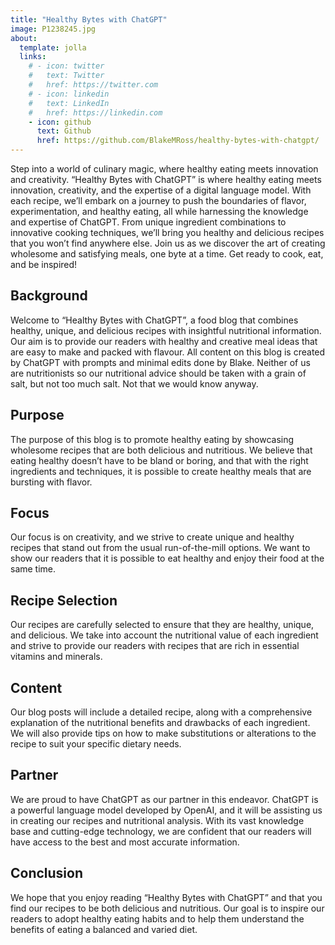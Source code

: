 ```yaml
---
title: "Healthy Bytes with ChatGPT"
image: P1238245.jpg
about:
  template: jolla
  links:
    # - icon: twitter
    #   text: Twitter
    #   href: https://twitter.com
    # - icon: linkedin
    #   text: LinkedIn
    #   href: https://linkedin.com
    - icon: github
      text: Github
      href: https://github.com/BlakeMRoss/healthy-bytes-with-chatgpt/
---
```


Step into a world of culinary magic, where healthy eating meets innovation and creativity. "Healthy Bytes with ChatGPT" is where healthy eating meets innovation, creativity, and the expertise of a digital language model. With each recipe, we'll embark on a journey to push the boundaries of flavor, experimentation, and healthy eating, all while harnessing the knowledge and expertise of ChatGPT. From unique ingredient combinations to innovative cooking techniques, we'll bring you healthy and delicious recipes that you won't find anywhere else. Join us as we discover the art of creating wholesome and satisfying meals, one byte at a time. Get ready to cook, eat, and be inspired!

## **Background**

Welcome to "Healthy Bytes with ChatGPT", a food blog that combines healthy, unique, and delicious recipes with insightful nutritional information. Our aim is to provide our readers with healthy and creative meal ideas that are easy to make and packed with flavour. All content on this blog is created by ChatGPT with prompts and minimal edits done by Blake. Neither of us are nutritionists so our nutritional advice should be taken with a grain of salt, but not too much salt. Not that we would know anyway.

## **Purpose**

The purpose of this blog is to promote healthy eating by showcasing wholesome recipes that are both delicious and nutritious. We believe that eating healthy doesn't have to be bland or boring, and that with the right ingredients and techniques, it is possible to create healthy meals that are bursting with flavor.

## **Focus**

Our focus is on creativity, and we strive to create unique and healthy recipes that stand out from the usual run-of-the-mill options. We want to show our readers that it is possible to eat healthy and enjoy their food at the same time.

## **Recipe Selection**

Our recipes are carefully selected to ensure that they are healthy, unique, and delicious. We take into account the nutritional value of each ingredient and strive to provide our readers with recipes that are rich in essential vitamins and minerals.

## **Content**

Our blog posts will include a detailed recipe, along with a comprehensive explanation of the nutritional benefits and drawbacks of each ingredient. We will also provide tips on how to make substitutions or alterations to the recipe to suit your specific dietary needs.

## **Partner**

We are proud to have ChatGPT as our partner in this endeavor. ChatGPT is a powerful language model developed by OpenAI, and it will be assisting us in creating our recipes and nutritional analysis. With its vast knowledge base and cutting-edge technology, we are confident that our readers will have access to the best and most accurate information.

## **Conclusion**

We hope that you enjoy reading "Healthy Bytes with ChatGPT" and that you find our recipes to be both delicious and nutritious. Our goal is to inspire our readers to adopt healthy eating habits and to help them understand the benefits of eating a balanced and varied diet.
